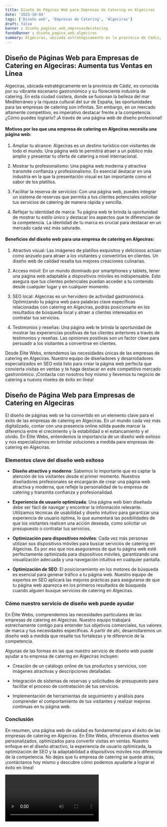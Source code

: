 ```yaml
---
title: Diseño de Páginas Web para Empresas de Catering en Algeciras
date: '2023-10-04'
tags: ['Diseño web', 'Empresas de Catering', 'Algeciras']
draft: false
banner : diseño_paginas_web_empresasdecatering
fondoBanner : diseño_pagina_web_algeciras
summary: Algeciras, ubicada estratégicamente en la provincia de Cádiz, es conocida por su vibrante escenario gastronómico y su floreciente industria de catering. En esta ciudad costera, donde se fusionan la belleza del mar Mediterráneo y la riqueza cultural del sur de España, las oportunidades para las empresas de catering son infinitas. Sin embargo, en un mercado altamente competitivo, es imperativo destacar frente a la competencia. ¿Cómo puedes lograrlo? ¡A través de una página web de diseño profesional!
---
```


## Diseño de Páginas Web para Empresas de Catering en Algeciras: Aumenta tus Ventas en Línea

Algeciras, ubicada estratégicamente en la provincia de Cádiz, es conocida por su vibrante escenario gastronómico y su floreciente industria de catering. En esta ciudad costera, donde se fusionan la belleza del mar Mediterráneo y la riqueza cultural del sur de España, las oportunidades para las empresas de catering son infinitas. Sin embargo, en un mercado altamente competitivo, es imperativo destacar frente a la competencia. ¿Cómo puedes lograrlo? ¡A través de una página web de diseño profesional!

#### Motivos por los que una empresa de catering en Algeciras necesita una página web:

1. Ampliar tu alcance: Algeciras es un destino turístico con visitantes de todo el mundo. Una página web te permitirá atraer a un público más amplio y presentar tu oferta de catering a nivel internacional.

2. Mostrar tu profesionalismo: Una página web moderna y atractiva transmite confianza y profesionalismo. Es esencial destacar en una industria en la que la presentación visual es tan importante como el sabor de los platillos.

3. Facilitar la reserva de servicios: Con una página web, puedes integrar un sistema de reservas que permita a tus clientes potenciales solicitar tus servicios de catering de manera rápida y sencilla.

4. Reflejar tu identidad de marca: Tu página web te brinda la oportunidad de mostrar tu estilo único y destacar los aspectos que te diferencian de la competencia. La identidad de tu marca es crucial para destacar en un mercado cada vez más saturado.

#### Beneficios del diseño web para una empresa de catering en Algeciras:

1. Atractivo visual: Las imágenes de platillos exquisitos y deliciosos actúan como anzuelo para atraer a los visitantes y convertirlos en clientes. Un diseño web de calidad resalta tus mejores creaciones culinarias.

2. Acceso móvil: En un mundo dominado por smartphones y tablets, tener una página web adaptable a dispositivos móviles es indispensable. Esto asegura que tus clientes potenciales puedan acceder a tu contenido desde cualquier lugar y en cualquier momento.

3. SEO local: Algeciras es un hervidero de actividad gastronómica. Optimizando tu página web para palabras clave específicas relacionadas con catering en Algeciras, podrás posicionarte en los resultados de búsqueda local y atraer a clientes interesados en contratar tus servicios.

4. Testimonios y reseñas: Una página web te brinda la oportunidad de mostrar las experiencias positivas de tus clientes anteriores a través de testimonios y reseñas. Las opiniones positivas son un factor clave para persuadir a los visitantes a convertirse en clientes.

Desde Élite Webs, entendemos las necesidades únicas de las empresas de catering en Algeciras. Nuestro equipo de diseñadores y desarrolladores especializados en SEO está listo para crear la página web perfecta que convierta visitas en ventas y te haga destacar en este competitivo mercado gastronómico. ¡Contacta con nosotros hoy mismo y llevemos tu negocio de catering a nuevos niveles de éxito en línea!

<GifSeo />

<Cta />

## Diseño de Página Web para Empresas de Catering en Algeciras

El diseño de páginas web se ha convertido en un elemento clave para el éxito de las empresas de catering en Algeciras. En un mundo cada vez más digitalizado, contar con una presencia online sólida puede marcar la diferencia entre el crecimiento y la estabilidad o el estancamiento y el olvido. En Élite Webs, entendemos la importancia de un diseño web exitoso y nos especializamos en brindar soluciones a medida para empresas de catering en Algeciras.

### Elementos clave del diseño web exitoso

- **Diseño atractivo y moderno**: Sabemos lo importante que es captar la atención de los visitantes desde el primer momento. Nuestros diseñadores profesionales se encargarán de crear una página web atractiva y moderna, que refleje la personalidad de tu empresa de catering y transmita confianza y profesionalidad.

- **Experiencia de usuario optimizada**: Una página web bien diseñada debe ser fácil de navegar y encontrar la información relevante. Utilizamos técnicas de usabilidad y diseño intuitivo para garantizar una experiencia de usuario óptima, lo que aumentará las posibilidades de que los visitantes realicen una acción deseada, como solicitar un presupuesto o contratar tus servicios.

- **Optimización para dispositivos móviles**: Cada vez más personas utilizan sus dispositivos móviles para buscar servicios de catering en Algeciras. Es por eso que nos aseguramos de que tu página web esté perfectamente optimizada para dispositivos móviles, garantizando una visualización adecuada y una navegación intuitiva en cualquier pantalla.

- **Optimización de SEO**: El posicionamiento en los motores de búsqueda es esencial para generar tráfico a tu página web. Nuestro equipo de expertos en SEO aplicará las mejores prácticas para asegurarse de que tu página web aparezca en los primeros resultados de búsqueda cuando alguien busque servicios de catering en Algeciras.

### Cómo nuestro servicio de diseño web puede ayudar

En Élite Webs, comprendemos las necesidades particulares de las empresas de catering en Algeciras. Nuestro equipo trabajará estrechamente contigo para entender tus objetivos comerciales, tus valores de marca y tus necesidades específicas. A partir de ahí, desarrollaremos un diseño web a medida que resalte tus fortalezas y te diferencie de la competencia.

Algunas de las formas en las que nuestro servicio de diseño web puede ayudar a tu empresa de catering en Algeciras incluyen:

- Creación de un catálogo online de tus productos y servicios, con imágenes atractivas y descripciones detalladas.

- Integración de sistemas de reservas y solicitudes de presupuesto para facilitar el proceso de contratación de tus servicios.

- Implementación de herramientas de seguimiento y análisis para comprender el comportamiento de tus visitantes y realizar mejoras continuas en tu página web.

### Conclusión

En resumen, una página web de calidad es fundamental para el éxito de las empresas de catering en Algeciras. En Élite Webs, ofrecemos diseños web personalizados, optimizados para convertir visitas en ventas. Nuestro enfoque en el diseño atractivo, la experiencia de usuario optimizada, la optimización de SEO y la adaptabilidad a dispositivos móviles nos diferencia de la competencia. No dejes que tu empresa de catering se quede atrás, ¡contáctanos hoy mismo y descubre cómo podemos ayudarte a lograr el éxito en línea!

<Video />

<CtaBot job='Empresas de Catering' city='Algeciras'/>

<Gmaps query='Algeciras+españa+maps' />